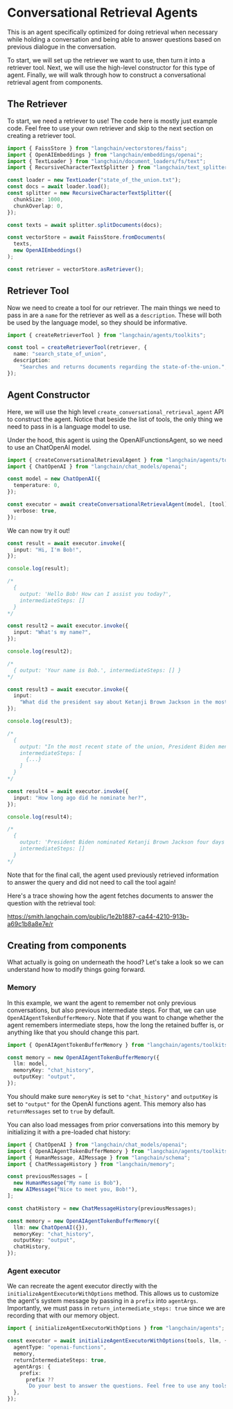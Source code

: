
# Conversational Retrieval Agents

This is an agent specifically optimized for doing retrieval when necessary while holding a conversation and being able
to answer questions based on previous dialogue in the conversation.

To start, we will set up the retriever we want to use, then turn it into a retriever tool. Next, we will use the high-level constructor for this type of agent.
Finally, we will walk through how to construct a conversational retrieval agent from components.

## The Retriever

To start, we need a retriever to use! The code here is mostly just example code. Feel free to use your own retriever and skip to the next section on creating a retriever tool.

```typescript
import { FaissStore } from "langchain/vectorstores/faiss";
import { OpenAIEmbeddings } from "langchain/embeddings/openai";
import { TextLoader } from "langchain/document_loaders/fs/text";
import { RecursiveCharacterTextSplitter } from "langchain/text_splitter";

const loader = new TextLoader("state_of_the_union.txt");
const docs = await loader.load();
const splitter = new RecursiveCharacterTextSplitter({
  chunkSize: 1000,
  chunkOverlap: 0,
});

const texts = await splitter.splitDocuments(docs);

const vectorStore = await FaissStore.fromDocuments(
  texts,
  new OpenAIEmbeddings()
);

const retriever = vectorStore.asRetriever();
```

## Retriever Tool

Now we need to create a tool for our retriever. The main things we need to pass in are a `name` for the retriever as well as a `description`. These will both be used by the language model, so they should be informative.

```typescript
import { createRetrieverTool } from "langchain/agents/toolkits";

const tool = createRetrieverTool(retriever, {
  name: "search_state_of_union",
  description:
    "Searches and returns documents regarding the state-of-the-union.",
});
```

## Agent Constructor

Here, we will use the high level `create_conversational_retrieval_agent` API to construct the agent.
Notice that beside the list of tools, the only thing we need to pass in is a language model to use.

Under the hood, this agent is using the OpenAIFunctionsAgent, so we need to use an ChatOpenAI model.

```typescript
import { createConversationalRetrievalAgent } from "langchain/agents/toolkits";
import { ChatOpenAI } from "langchain/chat_models/openai";

const model = new ChatOpenAI({
  temperature: 0,
});

const executor = await createConversationalRetrievalAgent(model, [tool], {
  verbose: true,
});
```

We can now try it out!

```typescript
const result = await executor.invoke({
  input: "Hi, I'm Bob!",
});

console.log(result);

/*
  {
    output: 'Hello Bob! How can I assist you today?',
    intermediateSteps: []
  }
*/

const result2 = await executor.invoke({
  input: "What's my name?",
});

console.log(result2);

/*
  { output: 'Your name is Bob.', intermediateSteps: [] }
*/

const result3 = await executor.invoke({
  input:
    "What did the president say about Ketanji Brown Jackson in the most recent state of the union?",
});

console.log(result3);

/*
  {
    output: "In the most recent state of the union, President Biden mentioned Ketanji Brown Jackson. He nominated her as a Circuit Court of Appeals judge and described her as one of the nation's top legal minds who will continue Justice Breyer's legacy of excellence. He mentioned that she has received a broad range of support, including from the Fraternal Order of Police and former judges appointed by Democrats and Republicans.",
    intermediateSteps: [
      {...}
    ]
  }
*/

const result4 = await executor.invoke({
  input: "How long ago did he nominate her?",
});

console.log(result4);

/*
  {
    output: 'President Biden nominated Ketanji Brown Jackson four days before the most recent state of the union address.',
    intermediateSteps: []
  }
*/
```

Note that for the final call, the agent used previously retrieved information to answer the query and did not need to call the tool again!

Here's a trace showing how the agent fetches documents to answer the question with the retrieval tool:

https://smith.langchain.com/public/1e2b1887-ca44-4210-913b-a69c1b8a8e7e/r

## Creating from components

What actually is going on underneath the hood? Let's take a look so we can understand how to modify things going forward.

### Memory

In this example, we want the agent to remember not only previous conversations, but also previous intermediate steps.
For that, we can use `OpenAIAgentTokenBufferMemory`. Note that if you want to change whether the agent remembers intermediate steps,
how the long the retained buffer is, or anything like that you should change this part.

```typescript
import { OpenAIAgentTokenBufferMemory } from "langchain/agents/toolkits";

const memory = new OpenAIAgentTokenBufferMemory({
  llm: model,
  memoryKey: "chat_history",
  outputKey: "output",
});
```

You should make sure `memoryKey` is set to `"chat_history"` and `outputKey` is set to `"output"` for the OpenAI functions agent.
This memory also has `returnMessages` set to `true` by default.

You can also load messages from prior conversations into this memory by initializing it with a pre-loaded chat history:

```typescript
import { ChatOpenAI } from "langchain/chat_models/openai";
import { OpenAIAgentTokenBufferMemory } from "langchain/agents/toolkits";
import { HumanMessage, AIMessage } from "langchain/schema";
import { ChatMessageHistory } from "langchain/memory";

const previousMessages = [
  new HumanMessage("My name is Bob"),
  new AIMessage("Nice to meet you, Bob!"),
];

const chatHistory = new ChatMessageHistory(previousMessages);

const memory = new OpenAIAgentTokenBufferMemory({
  llm: new ChatOpenAI({}),
  memoryKey: "chat_history",
  outputKey: "output",
  chatHistory,
});
```

### Agent executor

We can recreate the agent executor directly with the `initializeAgentExecutorWithOptions` method.
This allows us to customize the agent's system message by passing in a `prefix` into `agentArgs`.
Importantly, we must pass in `return_intermediate_steps: true` since we are recording that with our memory object.

```typescript
import { initializeAgentExecutorWithOptions } from "langchain/agents";

const executor = await initializeAgentExecutorWithOptions(tools, llm, {
  agentType: "openai-functions",
  memory,
  returnIntermediateSteps: true,
  agentArgs: {
    prefix:
      prefix ??
      `Do your best to answer the questions. Feel free to use any tools available to look up relevant information, only if necessary.`,
  },
});
```
